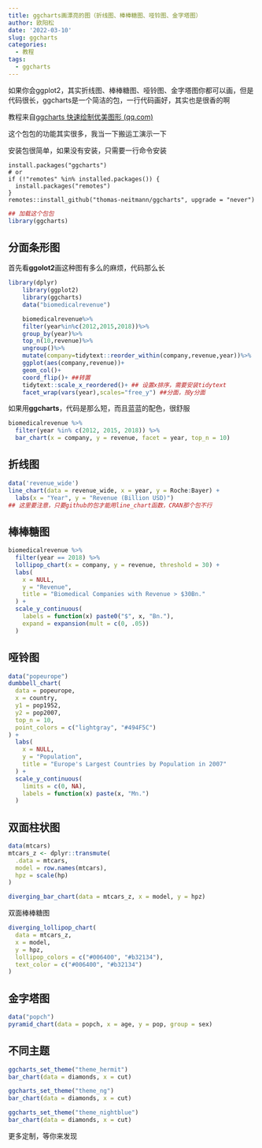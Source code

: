 ```yaml
---
title: ggcharts画漂亮的图（折线图、棒棒糖图、哑铃图、金字塔图）
author: 欧阳松
date: '2022-03-10'
slug: ggcharts
categories:
  - 教程
tags:
  - ggcharts
---
```


如果你会ggplot2，其实折线图、棒棒糖图、哑铃图、金字塔图你都可以画，但是代码很长，ggcharts是一个简洁的包，一行代码画好，其实也是很香的啊

教程来自[ggcharts 快速绘制优美图形 (qq.com)](https://mp.weixin.qq.com/s/a28xCthALA0LOIJ-0jlV8Q)

这个包包的功能其实很多，我当一下搬运工演示一下

安装包很简单，如果没有安装，只需要一行命令安装
```
install.packages("ggcharts")
# or
if (!"remotes" %in% installed.packages()) {
  install.packages("remotes")
}
remotes::install_github("thomas-neitmann/ggcharts", upgrade = "never")
```

```r
## 加载这个包包
library(ggcharts)
```

## 分面条形图

首先看**ggolot2**画这种图有多么的麻烦，代码那么长

```r
library(dplyr)
    library(ggplot2)
    library(ggcharts)
    data("biomedicalrevenue")

    biomedicalrevenue%>%
    filter(year%in%c(2012,2015,2018))%>%
    group_by(year)%>%
    top_n(10,revenue)%>%
    ungroup()%>%
    mutate(company=tidytext::reorder_within(company,revenue,year))%>%
    ggplot(aes(company,revenue))+
    geom_col()+
    coord_flip()+ ##转置
    tidytext::scale_x_reordered()+ ## 设置x排序，需要安装tidytext
    facet_wrap(vars(year),scales="free_y") ##分面，按y分面
```

如果用**ggcharts**，代码是那么短，而且蓝蓝的配色，很舒服

```r
biomedicalrevenue %>%
  filter(year %in% c(2012, 2015, 2018)) %>%
  bar_chart(x = company, y = revenue, facet = year, top_n = 10)
```

## 折线图

```r
data('revenue_wide')
line_chart(data = revenue_wide, x = year, y = Roche:Bayer) +
  labs(x = "Year", y = "Revenue (Billion USD)")
## 这里要注意，只要github的包才能用line_chart函数，CRAN那个包不行
```

## 棒棒糖图

```r
biomedicalrevenue %>%
  filter(year == 2018) %>%
  lollipop_chart(x = company, y = revenue, threshold = 30) +
  labs(
    x = NULL,
    y = "Revenue",
    title = "Biomedical Companies with Revenue > $30Bn."
  ) +
  scale_y_continuous(
    labels = function(x) paste0("$", x, "Bn."),
    expand = expansion(mult = c(0, .05))
  )
```

## 哑铃图

```r
data("popeurope")
dumbbell_chart(
  data = popeurope,
  x = country,
  y1 = pop1952,
  y2 = pop2007,
  top_n = 10,
  point_colors = c("lightgray", "#494F5C")
) +
  labs(
    x = NULL,
    y = "Population",
    title = "Europe's Largest Countries by Population in 2007"
  ) +
  scale_y_continuous(
    limits = c(0, NA),
    labels = function(x) paste(x, "Mn.")
  )
```

## 双面柱状图

```r
data(mtcars)
mtcars_z <- dplyr::transmute(
  .data = mtcars,
  model = row.names(mtcars),
  hpz = scale(hp)
)

diverging_bar_chart(data = mtcars_z, x = model, y = hpz)
```

双面棒棒糖图

```r

diverging_lollipop_chart(
  data = mtcars_z,
  x = model,
  y = hpz,
  lollipop_colors = c("#006400", "#b32134"),
  text_color = c("#006400", "#b32134")
)
```

## 金字塔图

```r
data("popch")
pyramid_chart(data = popch, x = age, y = pop, group = sex)
```

## 不同主题

```r
ggcharts_set_theme("theme_hermit")
bar_chart(data = diamonds, x = cut)
```

```r
ggcharts_set_theme("theme_ng")
bar_chart(data = diamonds, x = cut)
```

```r
ggcharts_set_theme("theme_nightblue")
bar_chart(data = diamonds, x = cut)
```

更多定制，等你来发现
